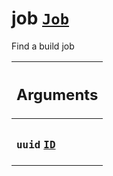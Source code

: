 <!--
  _____   ____    _   _  ____ _______   ______ _____ _____ _______
  |  __  / __   |  | |/ __ __   __| |  ____|  __ _   _|__   __|
  | |  | | |  | | |  | | |  | | | |    | |__  | |  | || |    | |
  | |  | | |  | | | . ` | |  | | | |    |  __| | |  | || |    | |
  | |__| | |__| | | |  | |__| | | |    | |____| |__| || |_   | |
  |_____/ ____/  |_| _|____/  |_|    |______|_____/_____|  |_|
  This file is auto-generated by script/generate_graphql_api_content.sh,
  please build the schema.json by running `rails api:graph:export`
  with https://github.com/buildkite/buildkite/,
  replace the content in data/graphql_data_schema.json
  and run the generation script `./scripts/generate-graphql-api-content.sh`.
-->
<!-- vale off -->

<h1 class="has-pills" data-algolia-exclude>
  job
  <a href="/docs/apis/graphql/schemas/union/job" class="pill pill--union pill--normal-case pill--large" title="Go to UNION Job"><code>Job</code></a>

</h1>
<!-- vale on -->

<p>Find a build job</p>

<table class="responsive-table responsive-table--single-column-rows">
  <thead>
    <th>
      <h2 data-algolia-exclude>Arguments</h2>
    </th>
  </thead>
  <tbody>
    <tr>
      <td>
        <h3 class="is-small has-pills">
          <code>uuid</code>
          <a
            href="/docs/apis/graphql/schemas/scalar/id"
            class="pill pill--scalar pill--normal-case pill--medium"
            title="Go to SCALAR ID"
          >
            <code>ID</code>
          </a>
        </h3>
      </td>
    </tr>
  </tbody>
</table>
